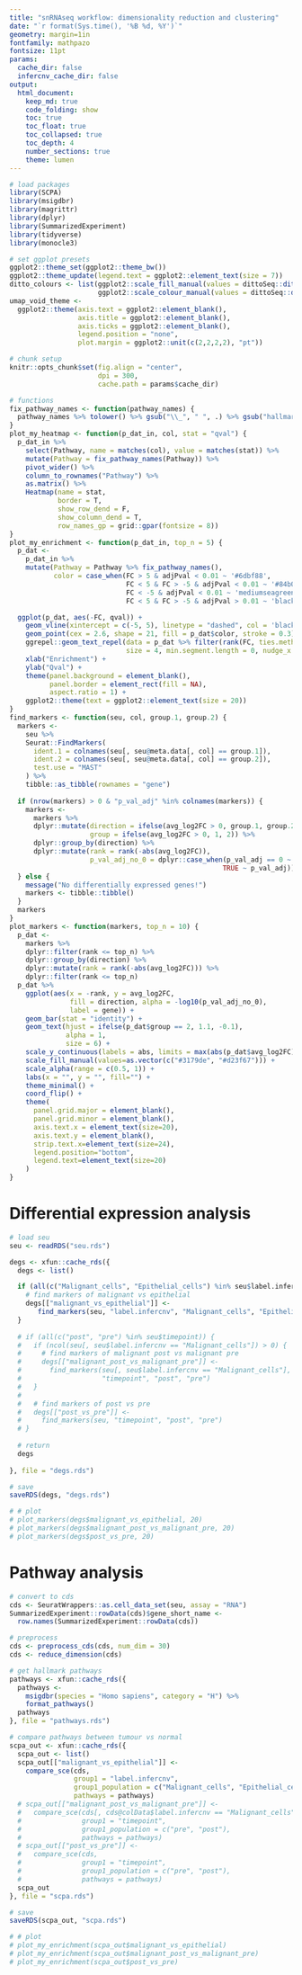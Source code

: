```yaml
---
title: "snRNAseq workflow: dimensionality reduction and clustering"
date: "`r format(Sys.time(), '%B %d, %Y')`"
geometry: margin=1in
fontfamily: mathpazo
fontsize: 11pt
params:
  cache_dir: false
  infercnv_cache_dir: false
output:
  html_document:
    keep_md: true
    code_folding: show
    toc: true
    toc_float: true
    toc_collapsed: true
    toc_depth: 4
    number_sections: true
    theme: lumen
---
```


```r
# load packages
library(SCPA)
library(msigdbr)
library(magrittr)
library(dplyr)
library(SummarizedExperiment)
library(tidyverse)
library(monocle3)

# set ggplot presets
ggplot2::theme_set(ggplot2::theme_bw())
ggplot2::theme_update(legend.text = ggplot2::element_text(size = 7))
ditto_colours <- list(ggplot2::scale_fill_manual(values = dittoSeq::dittoColors(), na.value = "white"),
                      ggplot2::scale_colour_manual(values = dittoSeq::dittoColors(), na.value = "white"))
umap_void_theme <-
  ggplot2::theme(axis.text = ggplot2::element_blank(),
                 axis.title = ggplot2::element_blank(),
                 axis.ticks = ggplot2::element_blank(),
                 legend.position = "none",
                 plot.margin = ggplot2::unit(c(2,2,2,2), "pt"))

# chunk setup
knitr::opts_chunk$set(fig.align = "center",
                      dpi = 300,
                      cache.path = params$cache_dir)

# functions
fix_pathway_names <- function(pathway_names) {
  pathway_names %>% tolower() %>% gsub("\\_", " ", .) %>% gsub("hallmark ", "", .)
}
plot_my_heatmap <- function(p_dat_in, col, stat = "qval") {
  p_dat_in %>%
    select(Pathway, name = matches(col), value = matches(stat)) %>%
    mutate(Pathway = fix_pathway_names(Pathway)) %>%
    pivot_wider() %>%
    column_to_rownames("Pathway") %>%
    as.matrix() %>%
    Heatmap(name = stat,
            border = T,
            show_row_dend = F,
            show_column_dend = T,
            row_names_gp = grid::gpar(fontsize = 8))
}
plot_my_enrichment <- function(p_dat_in, top_n = 5) {
  p_dat <-
    p_dat_in %>%
    mutate(Pathway = Pathway %>% fix_pathway_names(),
           color = case_when(FC > 5 & adjPval < 0.01 ~ '#6dbf88',
                             FC < 5 & FC > -5 & adjPval < 0.01 ~ '#84b0f0',
                             FC < -5 & adjPval < 0.01 ~ 'mediumseagreen',
                             FC < 5 & FC > -5 & adjPval > 0.01 ~ 'black'))

  ggplot(p_dat, aes(-FC, qval)) +
    geom_vline(xintercept = c(-5, 5), linetype = "dashed", col = 'black', lwd = 0.3) +
    geom_point(cex = 2.6, shape = 21, fill = p_dat$color, stroke = 0.3) +
    ggrepel::geom_text_repel(data = p_dat %>% filter(rank(FC, ties.method = "min") <= 5 | rank(-qval, ties.method = "min") <= 5), aes(label = Pathway),
                             size = 4, min.segment.length = 0, nudge_x = 10) +
    xlab("Enrichment") +
    ylab("Qval") +
    theme(panel.background = element_blank(),
          panel.border = element_rect(fill = NA),
          aspect.ratio = 1) +
    ggplot2::theme(text = ggplot2::element_text(size = 20))
}
find_markers <- function(seu, col, group.1, group.2) {
  markers <-
    seu %>% 
    Seurat::FindMarkers(
      ident.1 = colnames(seu[, seu@meta.data[, col] == group.1]),
      ident.2 = colnames(seu[, seu@meta.data[, col] == group.2]),
      test.use = "MAST"
    ) %>%
    tibble::as_tibble(rownames = "gene") 
  
  if (nrow(markers) > 0 & "p_val_adj" %in% colnames(markers)) {
    markers <-
      markers %>%
      dplyr::mutate(direction = ifelse(avg_log2FC > 0, group.1, group.2),
                    group = ifelse(avg_log2FC > 0, 1, 2)) %>%
      dplyr::group_by(direction) %>%
      dplyr::mutate(rank = rank(-abs(avg_log2FC)),
                    p_val_adj_no_0 = dplyr::case_when(p_val_adj == 0 ~ min(p_val_adj),
                                                     TRUE ~ p_val_adj))
  } else {
    message("No differentially expressed genes!")
    markers <- tibble::tibble()
  }
  markers
}
plot_markers <- function(markers, top_n = 10) {
  p_dat <-
    markers %>%
    dplyr::filter(rank <= top_n) %>%
    dplyr::group_by(direction) %>%
    dplyr::mutate(rank = rank(-abs(avg_log2FC))) %>%
    dplyr::filter(rank <= top_n)
  p_dat %>%
    ggplot(aes(x = -rank, y = avg_log2FC, 
               fill = direction, alpha = -log10(p_val_adj_no_0),
               label = gene)) +
    geom_bar(stat = "identity") +
    geom_text(hjust = ifelse(p_dat$group == 2, 1.1, -0.1),
              alpha = 1,
              size = 6) +
    scale_y_continuous(labels = abs, limits = max(abs(p_dat$avg_log2FC)) * c(-1,1) * 1.3) +
    scale_fill_manual(values=as.vector(c("#3179de", "#d23f67"))) +
    scale_alpha(range = c(0.5, 1)) +
    labs(x = "", y = "", fill="") +
    theme_minimal() +   
    coord_flip() +
    theme( 
      panel.grid.major = element_blank(), 
      panel.grid.minor = element_blank(),
      axis.text.x = element_text(size=20), 
      axis.text.y = element_blank(),
      strip.text.x=element_text(size=24),
      legend.position="bottom",
      legend.text=element_text(size=20)
    )
}
```

# Differential expression analysis

```r
# load seu 
seu <- readRDS("seu.rds")
```

```r
degs <- xfun::cache_rds({
  degs <- list()

  if (all(c("Malignant_cells", "Epithelial_cells") %in% seu$label.infercnv)) {
    # find markers of malignant vs epithelial
    degs[["malignant_vs_epithelial"]] <-
       find_markers(seu, "label.infercnv", "Malignant_cells", "Epithelial_cells")
  }
  
  # if (all(c("post", "pre") %in% seu$timepoint)) {
  #   if (ncol(seu[, seu$label.infercnv == "Malignant_cells"]) > 0) {
  #     # find markers of malignant post vs malignant pre
  #     degs[["malignant_post_vs_malignant_pre"]] <-
  #       find_markers(seu[, seu$label.infercnv == "Malignant_cells"], 
  #                    "timepoint", "post", "pre")
  #   }
  #   
  #   # find markers of post vs pre
  #   degs[["post_vs_pre"]] <-
  #     find_markers(seu, "timepoint", "post", "pre")
  # }
  
  # return
  degs
  
}, file = "degs.rds")

# save
saveRDS(degs, "degs.rds")

# # plot
# plot_markers(degs$malignant_vs_epithelial, 20)
# plot_markers(degs$malignant_post_vs_malignant_pre, 20)
# plot_markers(degs$post_vs_pre, 20)
```

# Pathway analysis

```r
# convert to cds
cds <- SeuratWrappers::as.cell_data_set(seu, assay = "RNA")
SummarizedExperiment::rowData(cds)$gene_short_name <- 
  row.names(SummarizedExperiment::rowData(cds))

# preprocess
cds <- preprocess_cds(cds, num_dim = 30)
cds <- reduce_dimension(cds)

# get hallmark pathways
pathways <- xfun::cache_rds({
  pathways <-
    msigdbr(species = "Homo sapiens", category = "H") %>%
    format_pathways()
  pathways
}, file = "pathways.rds")

# compare pathways between tumour vs normal
scpa_out <- xfun::cache_rds({
  scpa_out <- list()
  scpa_out[["malignant_vs_epithelial"]] <-
    compare_sce(cds,
                group1 = "label.infercnv",
                group1_population = c("Malignant_cells", "Epithelial_cells"),
                pathways = pathways)
  # scpa_out[["malignant_post_vs_malignant_pre"]] <-
  #   compare_sce(cds[, cds@colData$label.infercnv == "Malignant_cells"],
  #               group1 = "timepoint",
  #               group1_population = c("pre", "post"),
  #               pathways = pathways)
  # scpa_out[["post_vs_pre"]] <-
  #   compare_sce(cds,
  #               group1 = "timepoint",
  #               group1_population = c("pre", "post"),
  #               pathways = pathways)
  scpa_out
}, file = "scpa.rds")

# save 
saveRDS(scpa_out, "scpa.rds")

# # plot
# plot_my_enrichment(scpa_out$malignant_vs_epithelial)
# plot_my_enrichment(scpa_out$malignant_post_vs_malignant_pre)
# plot_my_enrichment(scpa_out$post_vs_pre)
```

